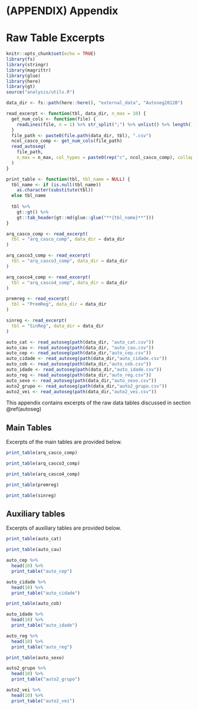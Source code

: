 \cleardoublepage 

# (APPENDIX) Appendix {-}

# Raw Table Excerpts {#raw-table-excerpts}

```r
knitr::opts_chunk$set(echo = TRUE)
library(fs)
library(stringr)
library(magrittr)
library(glue)
library(here)
library(gt)
source("analysis/utils.R")

data_dir <- fs::path(here::here(), "external_data", "Autoseg2012B")

read_excerpt <- function(tbl, data_dir, n_max = 10) {
  get_num_cols <- function(file) {
    readLines(file, n = 1) %>% str_split(";") %>% unlist() %>% length()
  }
  file_path <- paste0(file.path(data_dir, tbl), ".csv")
  ncol_casco_comp <- get_num_cols(file_path)
  read_autoseg(
    file_path,
    n_max = n_max, col_types = paste0(rep("c", ncol_casco_comp), collapse = "")
  )
}

print_table <- function(tbl, tbl_name = NULL) {
  tbl_name <- if (is.null(tbl_name)) 
    as.character(substitute(tbl))
  else tbl_name
  
  tbl %>% 
    gt::gt() %>% 
    gt::tab_header(gt::md(glue::glue("**{tbl_name}**")))
}

arq_casco_comp <- read_excerpt(
  tbl = "arq_casco_comp", data_dir = data_dir
)

arq_casco3_comp <- read_excerpt(
  tbl = "arq_casco3_comp", data_dir = data_dir
)

arq_casco4_comp <- read_excerpt(
  tbl = "arq_casco4_comp", data_dir = data_dir
)

premreg <- read_excerpt(
  tbl = "PremReg", data_dir = data_dir
)

sinreg <- read_excerpt(
  tbl = "SinReg", data_dir = data_dir
)

auto_cat <- read_autoseg(path(data_dir, "auto_cat.csv"))
auto_cau <- read_autoseg(path(data_dir, "auto_cau.csv"))
auto_cep <- read_autoseg(path(data_dir,"auto_cep.csv"))
auto_cidade <- read_autoseg(path(data_dir,"auto_cidade.csv"))
auto_cob <- read_autoseg(path(data_dir,"auto_cob.csv"))
auto_idade <- read_autoseg(path(data_dir,"auto_idade.csv"))
auto_reg <- read_autoseg(path(data_dir,"auto_reg.csv"))
auto_sexo <- read_autoseg(path(data_dir,"auto_sexo.csv"))
auto2_grupo <- read_autoseg(path(data_dir,"auto2_grupo.csv"))
auto2_vei <- read_autoseg(path(data_dir,"auto2_vei.csv"))
```

This appendix contains excerpts of the raw data tables discussed in section \@ref(autoseg)

## Main Tables

Excerpts of the main tables are provided below.

```r
print_table(arq_casco_comp)
```

```r
print_table(arq_casco3_comp)
```

```r
print_table(arq_casco4_comp)
```

```r
print_table(premreg)
```

```r
print_table(sinreg)
```

## Auxiliary tables

Excerpts of auxiliary tables are provided below.

```r
print_table(auto_cat)
```

```r
print_table(auto_cau)
```

```r
auto_cep %>%
  head(10) %>%
  print_table("auto_cep")
```

```r
auto_cidade %>%
  head(10) %>%
  print_table("auto_cidade")
```

```r
print_table(auto_cob)
```

```r
auto_idade %>%
  head(10) %>%
  print_table("auto_idade")
```

```r
auto_reg %>%
  head(10) %>%
  print_table("auto_reg")
```

```r
print_table(auto_sexo)
```

```r
auto2_grupo %>%
  head(10) %>%
  print_table("auto2_grupo")
```

```r
auto2_vei %>%
  head(10) %>%
  print_table("auto2_vei")
```